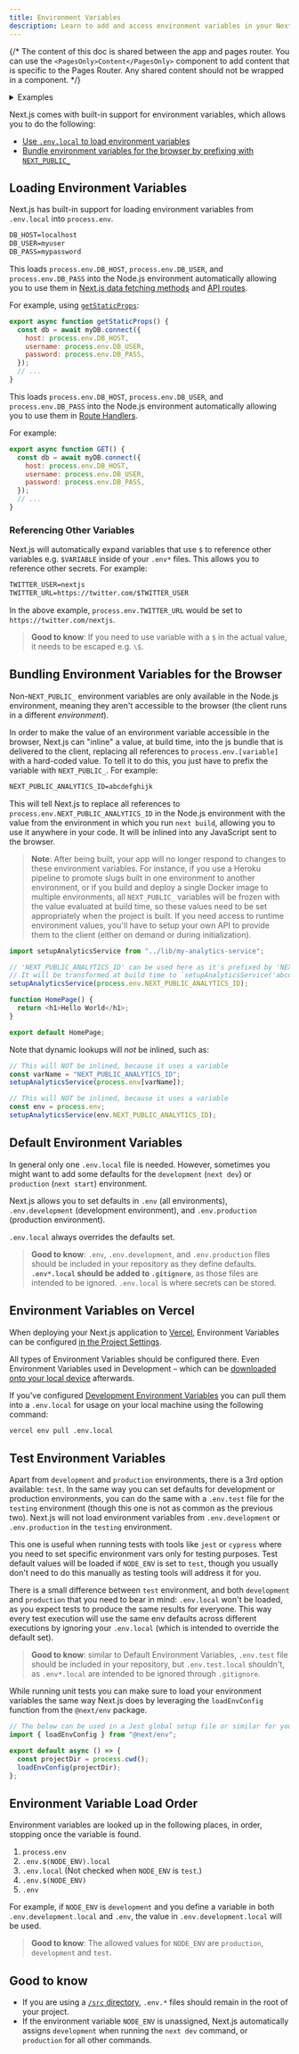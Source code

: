 ```yaml
---
title: Environment Variables
description: Learn to add and access environment variables in your Next.js application.
---
```


{/* The content of this doc is shared between the app and pages router. You can use the `<PagesOnly>Content</PagesOnly>` component to add content that is specific to the Pages Router. Any shared content should not be wrapped in a component. */}

<details>
  <summary>Examples</summary>

- [Environment Variables](https://github.com/vercel/next.js/tree/canary/examples/environment-variables)

</details>

Next.js comes with built-in support for environment variables, which allows you to do the following:

- [Use `.env.local` to load environment variables](#loading-environment-variables)
- [Bundle environment variables for the browser by prefixing with `NEXT_PUBLIC_`](#bundling-environment-variables-for-the-browser)

## Loading Environment Variables

Next.js has built-in support for loading environment variables from `.env.local` into `process.env`.

```txt title=".env.local"
DB_HOST=localhost
DB_USER=myuser
DB_PASS=mypassword
```

<PagesOnly>

This loads `process.env.DB_HOST`, `process.env.DB_USER`, and `process.env.DB_PASS` into the Node.js environment automatically allowing you to use them in [Next.js data fetching methods](/docs/pages/building-your-application/data-fetching) and [API routes](/docs/pages/building-your-application/routing/api-routes).

For example, using [`getStaticProps`](/docs/pages/building-your-application/data-fetching/get-static-props):

```js title="pages/index.js"
export async function getStaticProps() {
  const db = await myDB.connect({
    host: process.env.DB_HOST,
    username: process.env.DB_USER,
    password: process.env.DB_PASS,
  });
  // ...
}
```

</PagesOnly>

<AppOnly>

This loads `process.env.DB_HOST`, `process.env.DB_USER`, and `process.env.DB_PASS` into the Node.js environment automatically allowing you to use them in [Route Handlers](/docs/app/building-your-application/routing/router-handlers).

For example:

```js title="app/api/route.js"
export async function GET() {
  const db = await myDB.connect({
    host: process.env.DB_HOST,
    username: process.env.DB_USER,
    password: process.env.DB_PASS,
  });
  // ...
}
```

</AppOnly>

### Referencing Other Variables

Next.js will automatically expand variables that use `$` to reference other variables e.g. `$VARIABLE` inside of your `.env*` files. This allows you to reference other secrets. For example:

```txt title=".env"
TWITTER_USER=nextjs
TWITTER_URL=https://twitter.com/$TWITTER_USER
```

In the above example, `process.env.TWITTER_URL` would be set to `https://twitter.com/nextjs`.

> **Good to know**: If you need to use variable with a `$` in the actual value, it needs to be escaped e.g. `\$`.

## Bundling Environment Variables for the Browser

Non-`NEXT_PUBLIC_` environment variables are only available in the Node.js environment, meaning they aren't accessible to the browser (the client runs in a different _environment_).

In order to make the value of an environment variable accessible in the browser, Next.js can "inline" a value, at build time, into the js bundle that is delivered to the client, replacing all references to `process.env.[variable]` with a hard-coded value. To tell it to do this, you just have to prefix the variable with `NEXT_PUBLIC_`. For example:

```txt title="Terminal"
NEXT_PUBLIC_ANALYTICS_ID=abcdefghijk
```

This will tell Next.js to replace all references to `process.env.NEXT_PUBLIC_ANALYTICS_ID` in the Node.js environment with the value from the environment in which you run `next build`, allowing you to use it anywhere in your code. It will be inlined into any JavaScript sent to the browser.

> **Note**: After being built, your app will no longer respond to changes to these environment variables. For instance, if you use a Heroku pipeline to promote slugs built in one environment to another environment, or if you build and deploy a single Docker image to multiple environments, all `NEXT_PUBLIC_` variables will be frozen with the value evaluated at build time, so these values need to be set appropriately when the project is built. If you need access to runtime environment values, you'll have to setup your own API to provide them to the client (either on demand or during initialization).

```js title="pages/index.js"
import setupAnalyticsService from "../lib/my-analytics-service";

// 'NEXT_PUBLIC_ANALYTICS_ID' can be used here as it's prefixed by 'NEXT_PUBLIC_'.
// It will be transformed at build time to `setupAnalyticsService('abcdefghijk')`.
setupAnalyticsService(process.env.NEXT_PUBLIC_ANALYTICS_ID);

function HomePage() {
  return <h1>Hello World</h1>;
}

export default HomePage;
```

Note that dynamic lookups will _not_ be inlined, such as:

```js
// This will NOT be inlined, because it uses a variable
const varName = "NEXT_PUBLIC_ANALYTICS_ID";
setupAnalyticsService(process.env[varName]);

// This will NOT be inlined, because it uses a variable
const env = process.env;
setupAnalyticsService(env.NEXT_PUBLIC_ANALYTICS_ID);
```

## Default Environment Variables

In general only one `.env.local` file is needed. However, sometimes you might want to add some defaults for the `development` (`next dev`) or `production` (`next start`) environment.

Next.js allows you to set defaults in `.env` (all environments), `.env.development` (development environment), and `.env.production` (production environment).

`.env.local` always overrides the defaults set.

> **Good to know**: `.env`, `.env.development`, and `.env.production` files should be included in your repository as they define defaults. **`.env*.local` should be added to `.gitignore`**, as those files are intended to be ignored. `.env.local` is where secrets can be stored.

## Environment Variables on Vercel

When deploying your Next.js application to [Vercel](https://vercel.com), Environment Variables can be configured [in the Project Settings](https://vercel.com/docs/concepts/projects/environment-variables?utm_source=next-site&utm_medium=docs&utm_campaign=next-website).

All types of Environment Variables should be configured there. Even Environment Variables used in Development – which can be [downloaded onto your local device](https://vercel.com/docs/concepts/projects/environment-variables#development-environment-variables?utm_source=next-site&utm_medium=docs&utm_campaign=next-website) afterwards.

If you've configured [Development Environment Variables](https://vercel.com/docs/concepts/projects/environment-variables#development-environment-variables?utm_source=next-site&utm_medium=docs&utm_campaign=next-website) you can pull them into a `.env.local` for usage on your local machine using the following command:

```bash title="Terminal"
vercel env pull .env.local
```

## Test Environment Variables

Apart from `development` and `production` environments, there is a 3rd option available: `test`. In the same way you can set defaults for development or production environments, you can do the same with a `.env.test` file for the `testing` environment (though this one is not as common as the previous two). Next.js will not load environment variables from `.env.development` or `.env.production` in the `testing` environment.

This one is useful when running tests with tools like `jest` or `cypress` where you need to set specific environment vars only for testing purposes. Test default values will be loaded if `NODE_ENV` is set to `test`, though you usually don't need to do this manually as testing tools will address it for you.

There is a small difference between `test` environment, and both `development` and `production` that you need to bear in mind: `.env.local` won't be loaded, as you expect tests to produce the same results for everyone. This way every test execution will use the same env defaults across different executions by ignoring your `.env.local` (which is intended to override the default set).

> **Good to know**: similar to Default Environment Variables, `.env.test` file should be included in your repository, but `.env.test.local` shouldn't, as `.env*.local` are intended to be ignored through `.gitignore`.

While running unit tests you can make sure to load your environment variables the same way Next.js does by leveraging the `loadEnvConfig` function from the `@next/env` package.

```js
// The below can be used in a Jest global setup file or similar for your testing set-up
import { loadEnvConfig } from "@next/env";

export default async () => {
  const projectDir = process.cwd();
  loadEnvConfig(projectDir);
};
```

## Environment Variable Load Order

Environment variables are looked up in the following places, in order, stopping once the variable is found.

1. `process.env`
1. `.env.$(NODE_ENV).local`
1. `.env.local` (Not checked when `NODE_ENV` is `test`.)
1. `.env.$(NODE_ENV)`
1. `.env`

For example, if `NODE_ENV` is `development` and you define a variable in both `.env.development.local` and `.env`, the value in `.env.development.local` will be used.

> **Good to know**: The allowed values for `NODE_ENV` are `production`, `development` and `test`.

## Good to know

- If you are using a [`/src` directory](/docs/app/building-your-application/configuring/src-directory), `.env.*` files should remain in the root of your project.
- If the environment variable `NODE_ENV` is unassigned, Next.js automatically assigns `development` when running the `next dev` command, or `production` for all other commands.
